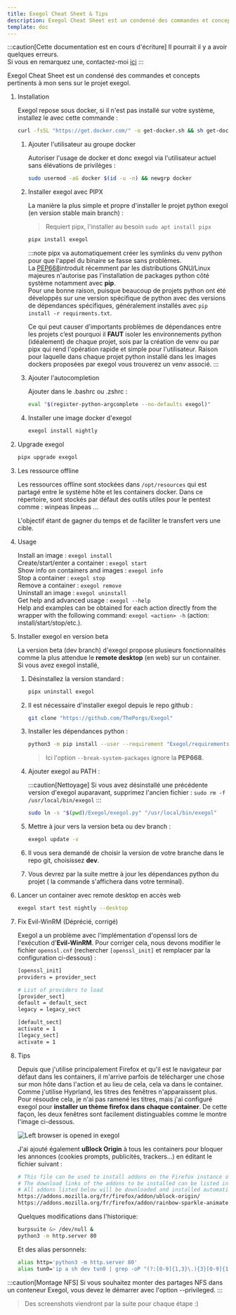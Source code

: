 ```yaml
---
title: Exegol Cheat Sheet & Tips
description: Exegol Cheat Sheet est un condensé des commandes et concepts pertinents à mon sens sur le projet exegol.
template: doc
---
```



:::caution[Cette documentation est en cours d'écriture]
Il pourrait il y a avoir quelques erreurs.  
Si vous en remarquez une, contactez-moi [ici](mailto:contactit.yarka@slmail.me)
::: 

Exegol Cheat Sheet est un condensé des commandes et concepts pertinents à mon sens sur le projet exegol.  

<Steps>

1. Installation

   Exegol repose sous docker, si il n'est pas installé sur votre système, installez le avec cette commande :

   ```sh
   curl -fsSL "https://get.docker.com/" -o get-docker.sh && sh get-docker.sh
   ```
   
   <Steps>

   1. Ajouter l'utilisateur au groupe docker

      Autoriser l'usage de docker et donc exegol via l'utilisateur actuel sans élévations de privilèges :

      ```sh
      sudo usermod -aG docker $(id -u -n) && newgrp docker
      ```

   2. Installer exegol avec PIPX

      La manière la plus simple et propre d'installer le projet python exegol (en version stable main branch) :

      > Requiert pipx, l'installer au besoin `sudo apt install pipx`

      ```sh
      pipx install exegol
      ```

      :::note
      pipx va automatiquement créer les symlinks du venv python pour que l'appel du binaire se fasse sans problèmes.  
      La <a href="[https://privatebin.net](https://peps.python.org/pep-0668/)" target="_blank">PEP668</a>introduit récemment par les distributions GNU/Linux majeures n'autorise pas l'installation de packages python côté système notamment avec **pip**.  
      Pour une bonne raison, puisque beaucoup de projets python ont été développés sur une version spécifique de python avec des versions de dépendances spécifiques, généralement installés avec `pip install -r requirments.txt`.  

      Ce qui peut causer d'importants problèmes de dépendances entre les projets c’est pourquoi il **FAUT** isoler les environnements python (idéalement) de chaque projet, sois par la création de venv ou par pipx qui rend l'opération rapide et simple pour l'utilisateur. Raison pour laquelle dans chaque projet python installé dans les images dockers proposées par exegol vous trouverez un venv associé.
      ::: 

   3. Ajouter l'autocompletion

      Ajouter dans le .bashrc ou .zshrc :

      ```sh ~/.bashrc
      eval "$(register-python-argcomplete --no-defaults exegol)"
      ```

   4. Installer une image docker d'exegol 

      ```sh
      exegol install nightly
      ```

   </Steps>

2. Upgrade exegol

   ```sh
   pipx upgrade exegol
   ```

3. Les ressource offline

   Les ressources offline sont stockées dans `/opt/resources` qui est partagé entre le système hôte et les containers docker.
   Dans ce répertoire, sont stockés par défaut des outils utiles pour le pentest comme :
   <Icon name="right-arrow" />winpeas
   <Icon name="right-arrow" />linpeas
   <Icon name="right-arrow" />...

   L'objectif étant de gagner du temps et de faciliter le transfert vers une cible.

4. Usage

   <Icon name="right-arrow" />Install an image : `exegol install`  
   <Icon name="right-arrow" />Create/start/enter a container : `exegol start`  
   <Icon name="right-arrow" />Show info on containers and images : `exegol info`  
   <Icon name="right-arrow" />Stop a container : `exegol stop`  
   <Icon name="right-arrow" />Remove a container : `exegol remove`  
   <Icon name="right-arrow" />Uninstall an image : `exegol uninstall`  
   <Icon name="right-arrow" />Get help and advanced usage : `exegol --help`  
   <Icon name="right-arrow" />Help and examples can be obtained for each action directly from the wrapper with the following command: `exegol <action> -h` (action: install/start/stop/etc.).

5. Installer exegol en version beta

   La version beta (dev branch) d'exegol propose plusieurs fonctionnalités comme la plus attendue le **remote desktop** (en web) sur un container.  
   Si vous avez exegol installé, 

   <Steps>

   1. Désinstallez la version standard :

      ```sh
      pipx uninstall exegol
      ```

   2. Il est nécessaire d'installer exegol depuis le repo github :

      ```sh
      git clone "https://github.com/ThePorgs/Exegol"
      ```

   3. Installer les dépendances python :

      ```sh
      python3 -m pip install --user --requirement "Exegol/requirements.txt" --break-system-packages
      ```

      > Ici l'option `--break-system-packages` ignore la **PEP668**.

   4. Ajouter exegol au PATH :

      :::caution[Nettoyage]
      Si vous avez désinstallé une précédente version d'exegol auparavant, supprimez l'ancien fichier : `sudo rm -f /usr/local/bin/exegol`
      :::

      ```sh
      sudo ln -s "$(pwd)/Exegol/exegol.py" "/usr/local/bin/exegol"
      ```
   5. Mettre à jour vers la version beta ou dev branch :

      ```sh
      exegol update -v
      ```

   6. Il vous sera demandé de choisir la version de votre branche dans le repo git, choisissez **dev**.  
   
   7. Vous devrez par la suite mettre à jour les dépendances python du projet ( la commande s'affichera dans votre terminal).
   
   </Steps>

6. Lancer un container avec remote desktop en accès web 

   ```sh
   exegol start test nightly --desktop
   ```

7. Fix Evil-WinRM (Déprécié, corrigé)

   Exegol a un problème avec l'implémentation d'openssl lors de l'exécution d'**Evil-WinRM**. Pour corriger cela, nous devons modifier le fichier `openssl.cnf` (rechercher `[openssl_init]` et remplacer par la configuration ci-dessous) :

   ```sh title="/etc/ssl/openssl.cnf"
   [openssl_init]
   providers = provider_sect

   # List of providers to load
   [provider_sect]
   default = default_sect
   legacy = legacy_sect

   [default_sect]
   activate = 1
   [legacy_sect]
   activate = 1
   ```
8. Tips

   Depuis que j'utilise principalement Firefox et qu'il est le navigateur par défaut dans les containers, il m'arrive parfois de télécharger une chose sur mon hôte dans l'action et au lieu de cela, cela va dans le container. Comme j'utilise Hyprland, les titres des fenêtres n'apparaissent plus. Pour résoudre cela, je n'ai pas ramené les titres, mais j'ai configuré exegol pour **installer un thème firefox dans chaque container**. De cette façon, les deux fenêtres sont facilement distinguables comme le montre l'image ci-dessous.

   ![Left browser is opened in exegol](../../../../assets/offensive/browsers.webp)

   J'ai ajouté également **uBlock Origin** à tous les containers pour bloquer les annonces (cookies prompts, publicités, trackers...) en éditant le fichier suivant :

   ```sh title="~/.exegol/my-resources/setup/firefox/addons.txt"
   # This file can be used to install addons on the Firefox instance of Exegol.
   # The download links of the addons to be installed can be listed in this file (ie: https://addons.mozilla.org/fr/firefox/addon/foxyproxy-standard/).
   # All addons listed below will be downloaded and installed automatically when creating a new Exegol container.
   https://addons.mozilla.org/fr/firefox/addon/ublock-origin/
   https://addons.mozilla.org/fr/firefox/addon/rainbow-sparkle-animated-theme/
   ```

   Quelques modifications dans l'historique:

   ```sh title="~/.exegol/my-resources/setup/zsh/history"
   burpsuite &> /dev/null &
   python3 -m http.server 80
   ```

   Et des alias personnels:

   ```sh titl="~/.exegol/my-resources/setup/zsh/aliases"
   alias http='python3 -m http.server 80'
   alias tun0='ip a sh dev tun0 | grep -oP "(?:[0-9]{1,3}\.){3}[0-9]{1,3}" | tr -d "\n" | xclip -sel c; tun0ip=$(xsel -ob); echo "\033[1;32m[+]\033[0m Successfully copied \033[1;32m$tun0ip\033[0m (tun0) to clipboard !"'
   ```
   
</Steps>

:::caution[Montage NFS]
Si vous souhaitez monter des partages NFS dans un conteneur Exegol, vous devez le démarrer avec l'option --privileged.
:::

> Des screenshots viendront par la suite pour chaque étape :)